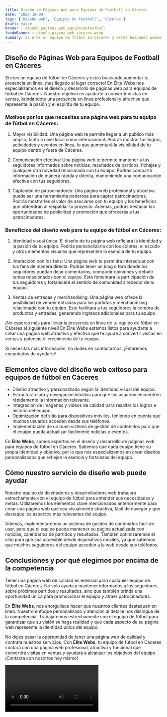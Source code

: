 ```yaml
---
title: Diseño de Páginas Web para Equipos de Football en Cáceres
date: '2023-10-04'
tags: ['Diseño web', 'Equipos de Football', 'Cáceres']
draft: false
banner : diseño_paginas_web_equiposdefootball
fondoBanner : diseño_pagina_web_cáceres.webp
summary: Si eres un equipo de fútbol en Cáceres y estás buscando aumentar tu presencia en línea, ¡has llegado al lugar correcto! En Élite Webs nos especializamos en el diseño y desarrollo de páginas web para equipos de fútbol en Cáceres. Nuestro objetivo es ayudarte a convertir visitas en ventas, brindándote una presencia en línea profesional y atractiva que represente la pasión y el espíritu de tu equipo.
---
```


## Diseño de Páginas Web para Equipos de Football en Cáceres

Si eres un equipo de fútbol en Cáceres y estás buscando aumentar tu presencia en línea, ¡has llegado al lugar correcto! En Élite Webs nos especializamos en el diseño y desarrollo de páginas web para equipos de fútbol en Cáceres. Nuestro objetivo es ayudarte a convertir visitas en ventas, brindándote una presencia en línea profesional y atractiva que represente la pasión y el espíritu de tu equipo.

### Motivos por los que necesitas una página web para tu equipo de fútbol en Cáceres:

1. Mayor visibilidad: Una página web te permite llegar a un público más amplio, tanto a nivel local como internacional. Podrás mostrar tus logros, actividades y eventos en línea, lo que aumentará la visibilidad de tu equipo dentro y fuera de Cáceres.

2. Comunicación efectiva: Una página web te permite mantener a tus seguidores informados sobre noticias, resultados de partidos, fichajes y cualquier otra novedad relacionada con tu equipo. Podrás compartir información de manera rápida y directa, manteniendo una comunicación efectiva con tus seguidores.

3. Captación de patrocinadores: Una página web profesional y atractiva puede ser una herramienta poderosa para captar patrocinadores. Podrás mostrarles el valor de asociarse con tu equipo y los beneficios que obtendrán al respaldar tu proyecto. Además, podrás destacar las oportunidades de publicidad y promoción que ofrecerás a tus patrocinadores.

### Beneficios del diseño web para tu equipo de fútbol en Cáceres:

1. Identidad visual única: El diseño de tu página web reflejará la identidad y la pasión de tu equipo. Podrás personalizarla con los colores, el escudo y otros elementos visuales que representen la esencia de tu equipo.

2. Interacción con los fans: Una página web te permitirá interactuar con tus fans de manera directa. Podrás tener un blog o foro donde los seguidores puedan dejar comentarios, compartir opiniones y debatir temas relacionados con el equipo. Esto fomentará la participación de tus seguidores y fortalecerá el sentido de comunidad alrededor de tu equipo.

3. Ventas de entradas y merchandising: Una página web ofrece la posibilidad de vender entradas para los partidos y merchandising relacionado con tu equipo. Esto facilitará a tus seguidores la compra de productos y entradas, generando ingresos adicionales para tu equipo.

¡No esperes más para llevar la presencia en línea de tu equipo de fútbol en Cáceres al siguiente nivel! En Élite Webs estamos listos para ayudarte a crear una página web atractiva y efectiva que te ayude a convertir visitas en ventas y potencie el crecimiento de tu equipo.

Si necesitas más información, no dudes en contactarnos. ¡Estaremos encantados de ayudarte!

<GifSeo />

<Cta />

## Elementos clave del diseño web exitoso para equipos de fútbol en Cáceres

- Diseño atractivo y personalizado según la identidad visual del equipo.
- Estructura clara y navegación intuitiva para que los usuarios encuentren rápidamente la información relevante.
- Integración de imágenes y videos de calidad para resaltar los logros e historia del equipo.
- Optimización del sitio para dispositivos móviles, teniendo en cuenta que muchos usuarios acceden desde sus teléfonos.
- Implementación de un buen sistema de gestión de contenidos para que el equipo pueda actualizar fácilmente noticias y eventos.

En **Élite Webs**, somos expertos en el diseño y desarrollo de páginas web para equipos de fútbol en Cáceres. Sabemos que cada equipo tiene su propia identidad y objetivo, por lo que nos especializamos en crear diseños personalizados que reflejen la esencia y fortalezas del equipo.

## Cómo nuestro servicio de diseño web puede ayudar

Nuestro equipo de diseñadores y desarrolladores web trabajará estrechamente con el equipo de fútbol para entender sus necesidades y metas. Utilizaremos los elementos clave mencionados anteriormente para crear una página web que sea visualmente atractiva, fácil de navegar y que destaque los aspectos más relevantes del equipo.

Además, implementaremos un sistema de gestión de contenidos fácil de usar, para que el equipo pueda mantener su página actualizada con noticias, calendarios de partidos y resultados. También optimizaremos el sitio para que sea accesible desde dispositivos móviles, ya que sabemos que muchos seguidores del equipo acceden a la web desde sus teléfonos.

## Conclusiones y por qué elegirnos por encima de la competencia

Tener una página web de calidad es esencial para cualquier equipo de fútbol en Cáceres. No solo ayuda a mantener informados a los seguidores sobre próximos partidos y resultados, sino que también brinda una oportunidad única para promocionar el equipo y atraer patrocinadores.

En **Élite Webs**, nos enorgullece hacer que nuestros clientes destaquen en línea. Nuestro enfoque personalizado y atención al detalle nos distingue de la competencia. Trabajaremos estrechamente con el equipo de fútbol para garantizar que su visión se haga realidad y que cada aspecto de su página web represente la identidad única del equipo.

No dejes pasar la oportunidad de tener una página web de calidad y contrata nuestros servicios. Con **Élite Webs**, tu equipo de fútbol en Cáceres contará con una página web profesional, atractiva y funcional que convertirá visitas en ventas y ayudará a alcanzar los objetivos del equipo. ¡Contacta con nosotros hoy mismo!

<Video />

<CtaBot job='Equipos de Football' city='Cáceres'/>

<Gmaps query='Cáceres+españa+maps' />